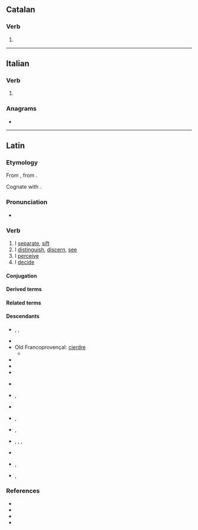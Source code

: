 ==Catalan==

===Verb===
{{head|ca|verb form}}

# {{ca-verb form of|p=1|n=sg|t=pres|m=ind|cerndre}}

----

==Italian==

===Verb===
{{head|it|verb form}}

# {{inflection of|it|cernere||1|s|pres|indc}}

===Anagrams===
* {{anagrams|it|a=cenor|necro-}}

----

==Latin==

===Etymology===
{{root|la|ine-pro|*krey-}}
From {{inh|la|itc-pro|*krinō}}, from {{der|la|ine-pro|*krey-||to sieve}}.

Cognate with {{cog|grc|κρίνω}}.

===Pronunciation===
* {{la-IPA|cernō}}

===Verb===
{{la-verb|3.poet-sync-perf|cernō|crēv|crēt}}

# I [[separate]], [[sift]]
# I [[distinguish]], [[discern]], [[see]]
# I [[perceive]]
# I [[decide]]

====Conjugation====
{{la-conj|3.poet-sync-perf|cernō|crēv|crēt}}

====Derived terms====
{{der3|la
|certus
|concernō
|crētiō
|crētūra
|crētus
|crībrum
|crīmen
|dēcernō
|discernō
|excernō
|incernō
|sēcernō
|succernō
|supercernō
}}

====Related terms====
{{rel4|la
|dēcrētālis
|dēcrētiō
|dēcrētōrius
|dēcrētum
|dēcrētus
|discrētē
|discrētim
|discrētiō
|discrētīvus
|discrētīvē
|discrētor
|discrētōrium
|discrētus
|discernenter
|discernibilis
|discerniculum
|excrēta
|excrētus
|excrētiō
|incrētus
|incribrātus
|indiscrētē
|indiscrētiō
|indiscrētus
|sēcrētāria
|sēcrētārium
|sēcrētē
|sēcrētim
|sēcrētiō
|sēcrētō
|sēcrētum
|sēcrētus
|succrētus
|condēcernō
|superincernō
|crībellum
|crībellō
|crībrō
|percrībrō
|crībrārius
|crībrātus
|discrīmen
|crīminālis
|crīmināliter
|concrīminor
|crīminātor
|crīminātrīx
|crīminātiō
|crīminor
|crīminātus
|crīminōsus
|crīminōsē
|discrīminālis
|discrīminātim
|discrīminātiō
|discrīminātor
|discrīminātrīx
|discrīminō
|discrīminōsius
|indiscrīminābilis
|indiscrīminātim
|incrīminātiō
|incrīminō
|certābundus
|certāmen
|certāminō
|certātim
|certātiō
|certātivē
|certātor
|certātus
|certē
|certificō
|certissō
|certitūdō
|certō
|concertātiō
|concertātīvus
|concertātor
|concertātōrius
|concertō
|decertō
|decertātor
|decertātiō
|incertē
|incertō
|incertum
|incertus
|perincertus
|praecertātiō
|supercertō
}}

====Descendants====
{{top3}}
* {{desc|rup|ntsernu}}, {{l|rup|ntsearniri}}, {{l|rup|tsernu}}
* {{desc|ca|cerndre}}
* Old Francoprovençal: [[cierdre]]
** {{desc|frp|cierdre}} 
* {{desc|fr|cerner}}
* {{desc|fur|cerni}}
* {{desc|gl|cernir}}
{{mid3}}
* {{desc|it|cernere}}
* {{desc|oc|cèrner}}, {{l|oc|cernir}}
* {{desc|pt|cernir}}
* {{desc|ro|cerne}}, {{l|ro|cernere}}
* {{desc|rm|tscherner}}, {{l|rm|tscharner}}
{{mid3}}
* {{desc|sc|chernere}}, {{l|sc|cherrere}}, {{l|sc|cerriri}}, {{l|sc|cerri}}
* {{desc|scn|cèrniri}}
* {{desc|es|cerner}}, {{l|es|cernir}}
* {{desc|vec|sernìr}}, {{l|vec|sèrner}}
{{bottom}}

===References===
* {{R:L&S}}
* {{R:Elementary Lewis}}
* {{R:Gaffiot}}
* {{R:M&A}}